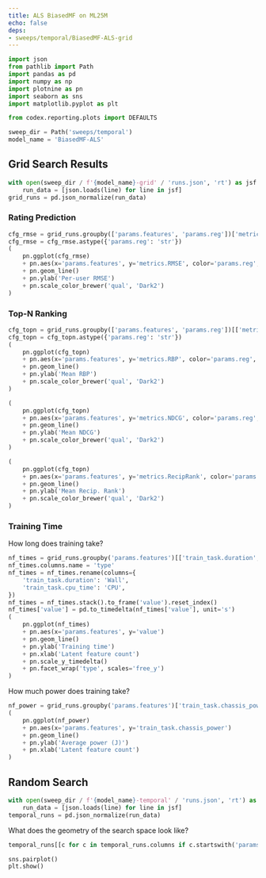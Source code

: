 ```yaml
---
title: ALS BiasedMF on ML25M
echo: false
deps:
- sweeps/temporal/BiasedMF-ALS-grid
---
```


```python
import json
from pathlib import Path
import pandas as pd
import numpy as np
import plotnine as pn
import seaborn as sns
import matplotlib.pyplot as plt
```

```python
from codex.reporting.plots import DEFAULTS
```

```python
sweep_dir = Path('sweeps/temporal')
model_name = 'BiasedMF-ALS'
```

## Grid Search Results

```python
with open(sweep_dir / f'{model_name}-grid' / 'runs.json', 'rt') as jsf:
    run_data = [json.loads(line) for line in jsf]
grid_runs = pd.json_normalize(run_data)
```

### Rating Prediction

```python
cfg_rmse = grid_runs.groupby(['params.features', 'params.reg'])['metrics.RMSE'].mean().reset_index()
cfg_rmse = cfg_rmse.astype({'params.reg': 'str'})
(
    pn.ggplot(cfg_rmse)
    + pn.aes(x='params.features', y='metrics.RMSE', color='params.reg', shape='params.reg')
    + pn.geom_line()
    + pn.ylab('Per-user RMSE')
    + pn.scale_color_brewer('qual', 'Dark2')
)
```

### Top-N Ranking

```python
cfg_topn = grid_runs.groupby(['params.features', 'params.reg'])[['metrics.RBP', 'metrics.NDCG', 'metrics.RecipRank']].mean().reset_index()
cfg_topn = cfg_topn.astype({'params.reg': 'str'})
(
    pn.ggplot(cfg_topn)
    + pn.aes(x='params.features', y='metrics.RBP', color='params.reg', shape='params.reg')
    + pn.geom_line()
    + pn.ylab('Mean RBP')
    + pn.scale_color_brewer('qual', 'Dark2')
)
```

```python
(
    pn.ggplot(cfg_topn)
    + pn.aes(x='params.features', y='metrics.NDCG', color='params.reg', shape='params.reg')
    + pn.geom_line()
    + pn.ylab('Mean NDCG')
    + pn.scale_color_brewer('qual', 'Dark2')
)
```

```python
(
    pn.ggplot(cfg_topn)
    + pn.aes(x='params.features', y='metrics.RecipRank', color='params.reg', shape='params.reg')
    + pn.geom_line()
    + pn.ylab('Mean Recip. Rank')
    + pn.scale_color_brewer('qual', 'Dark2')
)
```

### Training Time

How long does training take?

```python
nf_times = grid_runs.groupby('params.features')[['train_task.duration', 'train_task.cpu_time']].mean()
nf_times.columns.name = 'type'
nf_times = nf_times.rename(columns={
    'train_task.duration': 'Wall',
    'train_task.cpu_time': 'CPU',
})
nf_times = nf_times.stack().to_frame('value').reset_index()
nf_times['value'] = pd.to_timedelta(nf_times['value'], unit='s')
(
    pn.ggplot(nf_times)
    + pn.aes(x='params.features', y='value')
    + pn.geom_line()
    + pn.ylab('Training time')
    + pn.xlab('Latent feature count')
    + pn.scale_y_timedelta()
    + pn.facet_wrap('type', scales='free_y')
)
```


How much power does training take?

```python
nf_power = grid_runs.groupby('params.features')['train_task.chassis_power'].mean().reset_index()
(
    pn.ggplot(nf_power)
    + pn.aes(x='params.features', y='train_task.chassis_power')
    + pn.geom_line()
    + pn.ylab('Average power (J)')
    + pn.xlab('Latent feature count')
)
```

## Random Search

```python
with open(sweep_dir / f'{model_name}-temporal' / 'runs.json', 'rt') as jsf:
    run_data = [json.loads(line) for line in jsf]
temporal_runs = pd.json_normalize(run_data)
```

What does the geometry of the search space look like?

```python
temporal_runs[[c for c in temporal_runs.columns if c.startswith('params.')]]
```

```python
sns.pairplot()
plt.show()
```
